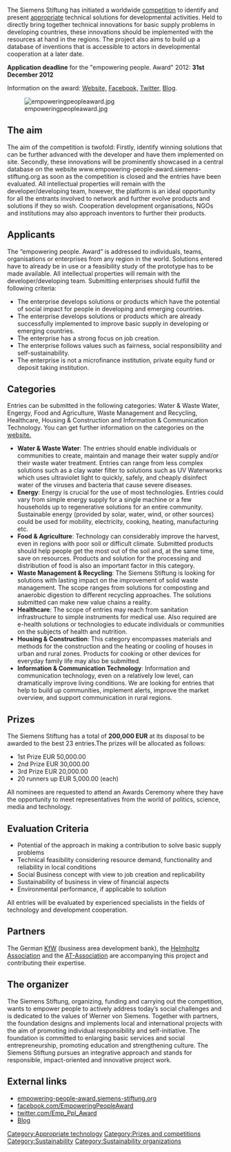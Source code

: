{{TOCright}} The Siemens Stiftung has initiated a worldwide [[competition]] to identify and present [[appropriate]] technical solutions for developmental activities. Held to directly bring together technical innovations for basic supply problems in developing countries, these innovations should be implemented with the resources at hand in the regions. The project also aims to build up a database of inventions that is accessible to actors in developmental cooperation at a later date.

'''Application deadline''' for the "empowering people. Award" 2012:     '''31st December 2012'''

Information on the award:
[http://www.empowering-people-award.siemens-stiftung.org Website,] [http://www.facebook.com/EmpoweringPeopleAward Facebook,] [http://www.twitter.com/Emp_Ppl_Award Twitter,] [http://www.empowering-people-award.siemens-stiftung.org/blog/ Blog].

[[Image:empoweringpeopleaward.jpg]]
 
==The aim==
The aim of the competition is twofold: Firstly, identify winning solutions that can be further advanced with the developer and have them implemented on site. Secondly, these innovations will be prominently showcased in a central database on the website www.empowering-people-award.siemens-stiftung.org as soon as the competition is closed and the entries have been evaluated. All intellectual properties will remain with the developer/developing team, however, the platform is an ideal opportunity for all the entrants involved to network and further evolve products and solutions if they so wish. Cooperation development organisations, NGOs and institutions may also approach inventors to further their products.

==Applicants==
The “empowering people. Award” is addressed to individuals, teams, organisations or enterprises from any region in the world. Solutions entered have to already be in use or a feasibility study of the prototype has to be made available. All intellectual properties will remain with the developer/developing team.
Submitting enterprises should fulfill the following criteria:

* The enterprise develops solutions or products which have the potential of social impact for people in developing and emerging countries. 
* The enterprise develops solutions or products which are already successfully implemented to improve basic supply in developing or emerging countries. 
* The enterprise has a strong focus on job creation.
* The enterprise follows values such as fairness, social responsibility and self-sustainability.
* The enterprise is not a microfinance institution, private equity fund or deposit taking institution.

==Categories==

Entries can be submitted in the following categories: Water & Waste Water, Engergy, Food and Agriculture, Waste Management and Recycling, Healthcare, Housing & Construction and Information & Communication Technology. You can get further information on the categories on the [http://www.empowering-people-award.siemens-stiftung.org website.]

* '''Water & Waste Water''': The entries should enable individuals or communities to create, maintain and manage their water supply and/or their waste water treatment. Entries can range from less complex solutions such as a clay water filter to solutions such as UV Waterworks which uses ultraviolet light to quickly, safely, and cheaply disinfect water of the viruses and bacteria that cause severe diseases.
* '''Energy''': Energy is crucial for the use of most technologies. Entries could vary from simple energy supply for a single machine or a few households up to regenerative solutions for an entire community. Sustainable energy (provided by solar, water, wind, or other sources) could be used for mobility, electricity, cooking, heating, manufacturing etc.
* '''Food & Agriculture''': Technology can considerably improve the harvest, even in regions with poor soil or difficult climate. Submitted products should help people get the most out of the soil and, at the same time, save on resources. Products and solution for the processing and distribution of food is also an important factor in this category.
* '''Waste Management & Recycling''': The Siemens Stiftung is looking for solutions with lasting impact on the improvement of solid waste management. The scope ranges from solutions for composting and anaerobic digestion to different recycling approaches. The solutions submitted can make new value chains a reality.
* '''Healthcare''': The scope of entries may reach from sanitation infrastructure to simple instruments for medical use. Also required are e-health solutions or technologies to educate individuals or communities on the subjects of health and nutrition.
* '''Housing & Construction''': This category encompasses materials and methods for the construction and the heating or cooling of houses in urban and rural zones. Products for cooking or other devices for everyday family life may also be submitted.
* '''Information & Communication Technology''': Information and communication technology, even on a relatively low level, can dramatically improve living conditions. We are looking for entries that help to build up communities, implement alerts, improve the market overview, and support communication in rural regions.

==Prizes==
The Siemens Stiftung has a total of '''200,000 EUR''' at its disposal to be awarded to the best 23 entries.The prizes will be allocated as follows:

* 1st	Prize	EUR	50,000.00
* 2nd	Prize	EUR	30,000.00
* 3rd	Prize	EUR	20,000.00
* 20	runners up	EUR	5,000.00 (each)

All nominees are requested to attend an Awards Ceremony where they have the opportunity to meet representatives from the world of politics, science, media and technology.

==Evaluation Criteria==

* Potential of the approach in making a contribution to solve basic supply problems
* Technical feasibility considering resource demand, functionality and reliability in local conditions
* Social Business concept with view to job creation and replicability
* Sustainability of business in view of financial aspects
* Environmental performance, if applicable to solution

All entries will be evaluated by experienced specialists in the fields of technology and development cooperation.

==Partners==
The German [http://www.kfw-entwicklungsbank.de/ebank/EN_Home/index.jsp KfW] (business area development bank), the [http://www.helmholtz.de/en/ Helmholtz Association] and the [http://www.at-verband.org AT-Association] are accompanying this project and contributing their expertise.

==The organizer==
The Siemens Stiftung, organizing, funding and carrying out the competition, wants to empower people to actively address today’s social challenges and is dedicated to the values of Werner von Siemens. Together with partners, the foundation designs and implements local and international projects with the aim of promoting individual responsibility and self-initiative. The foundation is committed to enlarging basic services and social entrepreneurship, promoting education and strengthening culture. The Siemens Stiftung pursues an integrative approach and stands for responsible, impact-oriented and innovative project work.

==External links==
* [http://www.empowering-people-award.siemens-stiftung.org empowering-people-award.siemens-stiftung.org] 
* [http://www.facebook.com/EmpoweringPeopleAward facebook.com/EmpoweringPeopleAward]
* [http://www.twitter.com/Emp_Ppl_Award twitter.com/Emp_Ppl_Award]
* [http://www.empowering-people-award.siemens-stiftung.org/blog/ Blog]

[[Category:Appropriate technology]]
[[Category:Prizes and competitions]]
[[Category:Sustainability]]
[[Category:Sustainability organizations]]